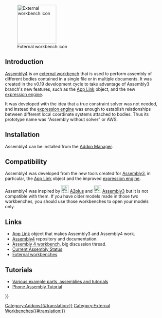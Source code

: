 <languages/>

[[Image:Assembly4_workbench_icon.svg|thumb|128px|External workbench icon]]

== Introduction ==

{{TOCright}}

[[Assembly4_Workbench|Assembly4]] is an [[external_workbenches|external workbench]] that is used to perform assembly of different bodies contained in a single file or in multiple documents. It was created in the v0.19 development cycle to take advantage of Assembly3 branch's new features, such as the [[App_Link|App Link]] object, and the new [[expressions|expression engine]].

It was developed with the idea that a true constraint solver was not needed, and instead the [[expressions|expression engine]] was enough to establish relationships between different local coordinate systems attached to bodies. Thus its prototype name was "Assembly without solver" or AWS.

== Installation==

Assembly4 can be installed from the [[Std_AddonMgr|Addon Manager]].

== Compatibility ==

Assembly4 was developed from the new tools created for [[Assembly3_Workbench|Assembly3]], in particular, the [[App_Link|App Link]] object and the improved [[expressions|expression engine]].

Assembly4 was inspired by [[File:A2p_workbench.svg|24px]] [[A2plus_Workbench|A2plus]] and [[File:Assembly3_workbench_icon.svg|24px]] [[Assembly3_Workbench|Assembly3]] but it is not compatible with them. If you have older models made in those two workbenches, you should use those workbenches to open your models only.

== Links ==

* [[App_Link|App Link]] object that makes Assembly3 and Assembly4 work.
* [https://github.com/Zolko-123/FreeCAD_Assembly4 Assembly4] repository and documentation.
* [https://forum.freecadweb.org/viewtopic.php?f=20&t=34806 Assembly 4 workbench], big discussion thread.
* [https://forum.freecadweb.org/viewtopic.php?f=20&t=34583 Current Assembly Status]
* [[External_workbenches|External workbenches]]

== Tutorials ==

* [https://github.com/Zolko-123/FreeCAD_Examples Various example parts, assemblies and tutorials]
* [https://github.com/thermalling/FreeCADAsm4_TutorialSubassembly/ Phone Assembly Tutorial]

{{Userdocnavi{{#translation:}}}}
[[Category:Addons{{#translation:}}]]
[[Category:External Workbenches{{#translation:}}]]